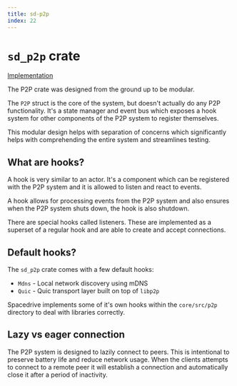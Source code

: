 ```yaml
---
title: sd-p2p
index: 22
---
```


# `sd_p2p` crate

[Implementation](https://github.com/spacedriveapp/spacedrive/tree/main/crates/p2p)

The P2P crate was designed from the ground up to be modular.

The `P2P` struct is the core of the system, but doesn't actually do any P2P functionality. It's a state manager and event bus which exposes a hook system for other components of the P2P system to register themselves.

This modular design helps with separation of concerns which significantly helps with comprehending the entire system and streamlines testing.

## What are hooks?

A hook is very similar to an actor. It's a component which can be registered with the P2P system and it is allowed to listen and react to events.

A hook allows for processing events from the P2P system and also ensures when the P2P system shuts down, the hook is also shutdown.

There are special hooks called listeners. These are implemented as a superset of a regular hook and are able to create and accept connections.

## Default hooks?

The `sd_p2p` crate comes with a few default hooks:

- `Mdns` - Local network discovery using mDNS
- `Quic` - Quic transport layer built on top of `libp2p`

Spacedrive implements some of it's own hooks within the `core/src/p2p` directory to deal with libraries correctly.

## Lazy vs eager connection

The P2P system is designed to lazily connect to peers. This is intentional to preserve battery life and reduce network usage. When the clients attempts to connect to a remote peer it will establish a connection and automatically close it after a period of inactivity.
